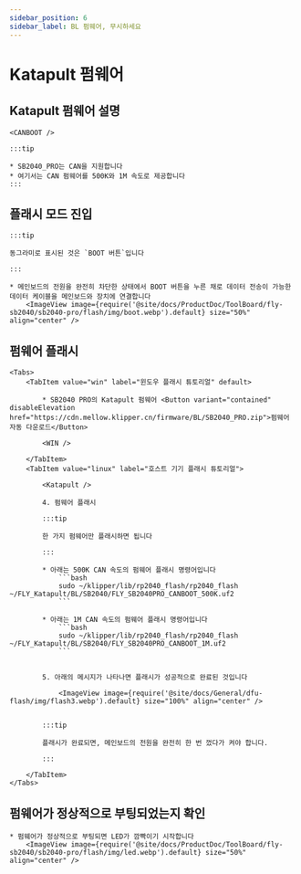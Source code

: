 ```yaml
---
sidebar_position: 6
sidebar_label: BL 펌웨어, 무시하세요
---
```







# Katapult 펌웨어

## Katapult 펌웨어 설명

    <CANBOOT />

    :::tip

    * SB2040_PRO는 CAN을 지원합니다
    * 여기서는 CAN 펌웨어를 500K와 1M 속도로 제공합니다
    :::

## 플래시 모드 진입

    :::tip

    동그라미로 표시된 것은 `BOOT 버튼`입니다

    :::

    * 메인보드의 전원을 완전히 차단한 상태에서 BOOT 버튼을 누른 채로 데이터 전송이 가능한 데이터 케이블을 메인보드와 장치에 연결합니다
        <ImageView image={require('@site/docs/ProductDoc/ToolBoard/fly-sb2040/sb2040-pro/flash/img/boot.webp').default} size="50%" align="center" />

## 펌웨어 플래시
    <Tabs>
        <TabItem value="win" label="윈도우 플래시 튜토리얼" default>

            * SB2040 PRO의 Katapult 펌웨어 <Button variant="contained" disableElevation href="https://cdn.mellow.klipper.cn/firmware/BL/SB2040_PRO.zip">펌웨어 자동 다운로드</Button>

            <WIN />
            
        </TabItem>
        <TabItem value="linux" label="호스트 기기 플래시 튜토리얼">
            
            <Katapult />

            4. 펌웨어 플래시

            :::tip

            한 가지 펌웨어만 플래시하면 됩니다

            :::

            * 아래는 500K CAN 속도의 펌웨어 플래시 명령어입니다
                ```bash
                sudo ~/klipper/lib/rp2040_flash/rp2040_flash ~/FLY_Katapult/BL/SB2040/FLY_SB2040PRO_CANBOOT_500K.uf2
                ```
                       
            * 아래는 1M CAN 속도의 펌웨어 플래시 명령어입니다
                ```bash
                sudo ~/klipper/lib/rp2040_flash/rp2040_flash ~/FLY_Katapult/BL/SB2040/FLY_SB2040PRO_CANBOOT_1M.uf2
                ```


            5. 아래의 메시지가 나타나면 플래시가 성공적으로 완료된 것입니다

                <ImageView image={require('@site/docs/General/dfu-flash/img/flash3.webp').default} size="100%" align="center" />


            :::tip

            플래시가 완료되면, 메인보드의 전원을 완전히 한 번 껐다가 켜야 합니다.

            :::

        </TabItem>
    </Tabs>

## 펌웨어가 정상적으로 부팅되었는지 확인

    * 펌웨어가 정상적으로 부팅되면 LED가 깜빡이기 시작합니다
        <ImageView image={require('@site/docs/ProductDoc/ToolBoard/fly-sb2040/sb2040-pro/flash/img/led.webp').default} size="50%" align="center" />